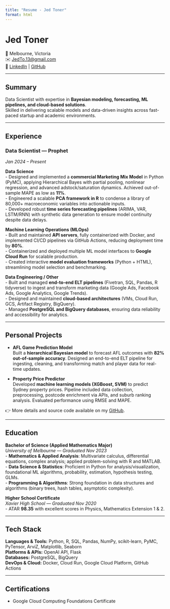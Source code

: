 ```yaml
---
title: "Resume - Jed Toner"
format: html
---
```


# Jed Toner

📍 Melbourne, Victoria  
✉️ [JedTo.13@gmail.com](mailto:JedTo.13@gmail.com)  
🔗 [LinkedIn](https://www.linkedin.com/) | [GitHub](https://github.com/)  

---

## Summary

Data Scientist with expertise in **Bayesian modeling, forecasting, ML pipelines, and cloud-based solutions**.  
Skilled in delivering scalable models and data-driven insights across fast-paced startup and academic environments.

---

## Experience

### Data Scientist — Prophet  
*Jan 2024 – Present*

**Data Science**  
- Designed and implemented a **commercial Marketing Mix Model** in Python (PyMC), applying Hierarchical Bayes with partial pooling, nonlinear regression, and advanced adstock/saturation dynamics. Achieved out-of-sample MAPE as low as **11%**.  
- Engineered a scalable **PCA framework in R** to condense a library of 80,000+ macroeconomic variables into actionable inputs.  
- Developed robust **time series forecasting pipelines** (ARIMA, VAR, LSTM/RNN) with synthetic data generation to ensure model continuity despite data delays.  

**Machine Learning Operations (MLOps)**  
- Built and maintained **API servers**, fully containerized with Docker, and implemented CI/CD pipelines via GitHub Actions, reducing deployment time by **80%**.  
- Containerized and deployed multiple ML model interfaces to **Google Cloud Run** for scalable production.  
- Created interactive **model evaluation frameworks** (Python + HTML), streamlining model selection and benchmarking.  

**Data Engineering / Other**  
- Built and managed **end-to-end ELT pipelines** (Fivetran, SQL, Pandas, R tidyverse) to ingest and transform marketing data (Google Ads, Facebook Ads, Google Analytics, Google Trends).  
- Designed and maintained **cloud-based architectures** (VMs, Cloud Run, GCS, Artifact Registry, BigQuery).  
- Managed **PostgreSQL and BigQuery databases**, ensuring data reliability and accessibility for analytics.  

---

## Personal Projects

- **AFL Game Prediction Model**  
  Built a **hierarchical Bayesian model** to forecast AFL outcomes with **82% out-of-sample accuracy**. Designed an end-to-end ELT pipeline for ingesting, cleaning, and transforming match and player data for real-time updates.  

- **Property Price Predictor**  
  Developed **machine learning models (XGBoost, SVM)** to predict Sydney property prices. Pipeline included data collection, preprocessing, postcode enrichment via APIs, and suburb ranking analysis. Evaluated performance using RMSE and MAPE.  

👉 More details and source code available on my [GitHub](https://github.com/).  

---

## Education

**Bachelor of Science (Applied Mathematics Major)**  
*University of Melbourne — Graduated Nov 2023*  
- **Mathematics & Applied Analysis**: Multivariate calculus, differential equations, complex analysis; applied problem-solving with R and MATLAB.  
- **Data Science & Statistics**: Proficient in Python for analysis/visualization, foundational ML algorithms, probability, estimation, hypothesis testing, GLMs.  
- **Programming & Algorithms**: Strong foundation in data structures and algorithms (binary trees, hash tables, asymptotic complexity).  

**Higher School Certificate**  
*Xavier High School — Graduated Nov 2020*  
- ATAR **98.35** with excellent scores in Physics, Mathematics Extension 1 & 2.  

---

## Tech Stack

**Languages & Tools:** Python, R, SQL, Pandas, NumPy, scikit-learn, PyMC, PyTensor, ArviZ, Matplotlib, Seaborn  
**Platforms & APIs:** OpenAI API, Flask  
**Databases:** PostgreSQL, BigQuery  
**DevOps & Cloud:** Docker, Cloud Run, Google Cloud Platform, GitHub Actions  

---

## Certifications

- Google Cloud Computing Foundations Certificate
